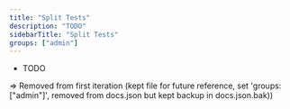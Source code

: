 ```yaml
---
title: "Split Tests"
description: "TODO"
sidebarTitle: "Split Tests"
groups: ["admin"]
---
```


- TODO

=> Removed from first iteration (kept file for future reference, set 'groups: ["admin"]', removed from docs.json but kept backup in docs.json.bak))